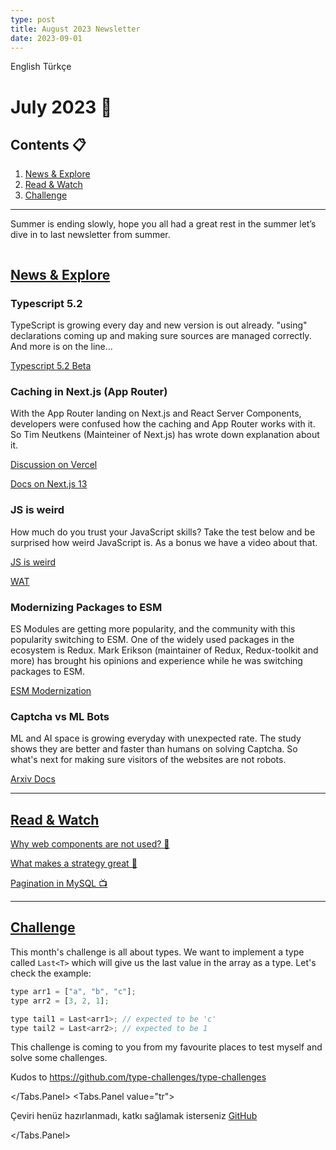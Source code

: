 ```yaml
---
type: post
title: August 2023 Newsletter
date: 2023-09-01
---
```



<Tabs defaultValue="en">
<Tabs.List>
  <Tabs.Tab value="en">English</Tabs.Tab>
  <Tabs.Tab value="tr">Türkçe</Tabs.Tab>
</Tabs.List>
<Tabs.Panel value="en">

# July 2023 📅

## Contents 📋

1. [News & Explore](#news--explore)
2. [Read & Watch](#read--watch)
3. [Challenge](#challenge)

---

Summer is ending slowly, hope you all had a great rest in the summer let’s dive in to last newsletter from summer.

<Image src="/memes/august-2023.png" alt="" width={500} height={500} />

## <a href='#news--explore'>News & Explore</a>

### Typescript 5.2

TypeScript is growing every day and new version is out already. "using" declarations coming up and making sure sources are managed correctly. And more is on the line...

[Typescript 5.2 Beta](https://devblogs.microsoft.com/typescript/announcing-typescript-5-2-beta/)

### Caching in Next.js (App Router)

With the App Router landing on Next.js and React Server Components, developers were confused how the caching and App Router works with it. So Tim Neutkens (Mainteiner of Next.js) has wrote down explanation about it.

[Discussion on Vercel](https://github.com/vercel/next.js/discussions/54075)

[Docs on Next.js 13](https://nextjs.org/docs/app/building-your-application/caching)

### JS is weird

How much do you trust your JavaScript skills? Take the test below and be surprised how weird JavaScript is. As a bonus we have a video about that.

[JS is weird](https://jsisweird.com/)

[WAT](https://www.destroyallsoftware.com/talks/wat)

### Modernizing Packages to ESM

ES Modules are getting more popularity, and the community with this popularity switching to ESM. One of the widely used packages in the ecosystem is Redux. Mark Erikson (maintainer of Redux, Redux-toolkit and more) has brought his opinions and experience while he was switching packages to ESM.

[ESM Modernization](https://blog.isquaredsoftware.com/2023/08/esm-modernization-lessons)

### Captcha vs ML Bots

ML and AI space is growing everyday with unexpected rate. The study shows they are better and faster than humans on solving Captcha. So what's next for making sure visitors of the websites are not robots.

[Arxiv Docs](https://arxiv.org/abs/2307.12108)

---

## <a href="#read--watch">Read & Watch</a>

[Why web components are not used? 📰](https://daverupert.com/2023/07/why-not-webcomponents/)

[What makes a strategy great 📰](https://longform.asmartbear.com/great-strategy/)

[Pagination in MySQL 📺](https://www.youtube.com/watch?v=zwDIN04lIpc)

---

## <a href='#challenge'>Challenge</a>

This month's challenge is all about types. We want to implement a type called `Last<T>` which will give us the last value in the array as a type. Let's check the example:

```js
type arr1 = ["a", "b", "c"];
type arr2 = [3, 2, 1];

type tail1 = Last<arr1>; // expected to be 'c'
type tail2 = Last<arr2>; // expected to be 1
```

This challenge is coming to you from my favourite places to test myself and solve some challenges.

Kudos to https://github.com/type-challenges/type-challenges

</Tabs.Panel>
<Tabs.Panel value="tr">

Çeviri henüz hazırlanmadı, katkı sağlamak isterseniz [GitHub](https://github.com/Ketcap/Ketcap-Dev/issues/7)

</Tabs.Panel>
</Tabs>
